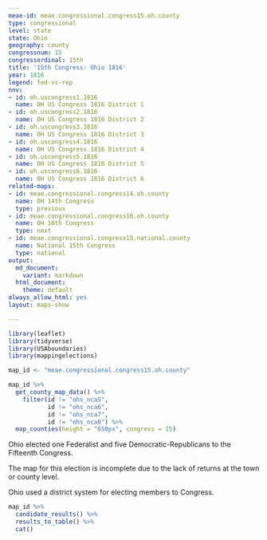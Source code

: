 ```yaml
---
meae-id: meae.congressional.congress15.oh.county
type: congressional
level: state
state: Ohio
geography: county
congressnum: 15
congressordinal: 15th
title: '15th Congress: Ohio 1816'
year: 1816
legend: fed-vs-rep
nnv:
- id: oh.uscongress1.1816
  name: OH US Congress 1816 District 1
- id: oh.uscongress2.1816
  name: OH US Congress 1816 District 2
- id: oh.uscongress3.1816
  name: OH US Congress 1816 District 3
- id: oh.uscongress4.1816
  name: OH US Congress 1816 District 4
- id: oh.uscongress5.1816
  name: OH US Congress 1816 District 5
- id: oh.uscongress6.1816
  name: OH US Congress 1816 District 6
related-maps:
- id: meae.congressional.congress14.oh.county
  name: OH 14th Congress
  type: previous
- id: meae.congressional.congress16.oh.county
  name: OH 16th Congress
  type: next
- id: meae.congressional.congress15.national.county
  name: National 15th Congress
  type: national
output:
  md_document:
    variant: markdown
  html_document:
    theme: default
always_allow_html: yes
layout: maps-show

---
```


```r
library(leaflet)
library(tidyverse)
library(USAboundaries)
library(mappingelections)

map_id <- "meae.congressional.congress15.oh.county"
```

<div class="map">

```r
map_id %>%
  get_county_map_data() %>%
    filter(id != "ohs_nca5",
           id != "ohs_nca6",
           id != "ohs_nca7",
           id != "ohs_nca8") %>% 
  map_counties(height = "650px", congress = 15)
```

</div>

Ohio elected one Federalist and five Democratic-Republicans to the Fifteenth Congress. 

The map for this election is incomplete due to the lack of returns at the town or county level.

Ohio used a district system for electing members to Congress. 

<div class="results-table">

```r
map_id %>%
  candidate_results() %>%
  results_to_table() %>%
  cat()
```

</div>
